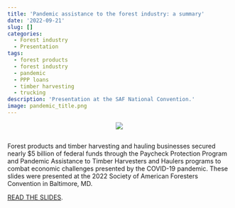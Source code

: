 ```yaml
---
title: 'Pandemic assistance to the forest industry: a summary'
date: '2022-09-21'
slug: []
categories:
  - Forest industry
  - Presentation
tags:
  - forest products
  - forest industry
  - pandemic
  - PPP loans
  - timber harvesting
  - trucking
description: 'Presentation at the SAF National Convention.'
image: pandemic_title.png
---
```


<center>

![](pandemic_title.png)

</center>

##
 
Forest products and timber harvesting and hauling businesses secured nearly $5 billion of federal funds through the Paycheck Protection Program and Pandemic Assistance to Timber Harvesters and Haulers programs to combat economic challenges presented by the COVID-19 pandemic. These slides were presented at the 2022 Society of American Foresters Convention in Baltimore, MD.

[READ THE SLIDES](https://docs.google.com/presentation/d/1ICpl4hScGt53jDLA6af9eqR0TdprKZFHQvkAXaXEcSw/edit?usp=sharing). 